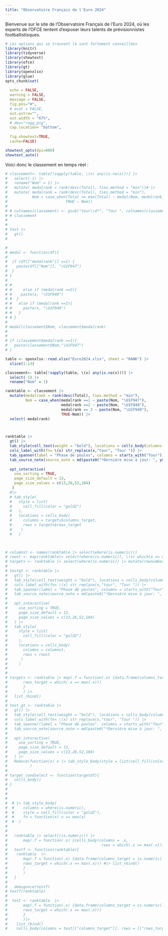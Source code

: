 ```yaml
---
title: "Observatoire Français de l'Euro 2024"
---
```


Bienvenue sur le site de l'Observatoire Français de l'Euro 2024, où les experts de l'OFCE tentent d'exposer leurs talents de prévisionnistes footballistisques.

```r
# Les options qui se trouvent là sont fortement conseillées
library(knitr)
library(tidyverse)
library(showtext) 
library(ofce)
library(gt)
library(openxlsx)
library(glue)
opts_chunk$set(
    
  echo = FALSE,
  warning = FALSE,
  message = FALSE,
  fig.pos="H", 
  # eval = FALSE,
  out.extra="",
  out.width = "67%",
  # dev="ragg_png",
  cap.location= "bottom",
  
  fig.showtext=TRUE,
  cache=FALSE)

showtext_opts(dpi=600)
showtext_auto()
```
Voici donc le classement en temps réel :

```r
# classement<- table[!sapply(table, \(x) any(is.na(x)))] |> 
#   select(-1) |> 
#   rename("Nom" = 1) |> 
#   mutate( medalrank = rank(desc(Total), ties.method = "min"))# |> 
#   mutate( medalrank = rank(desc(Total), ties.method = "min"),
#           Nom = case_when(Total == max(Total) ~ medal(Nom, medalrank) ,
#                          TRUE ~ Nom))
#                          
# # colnames(classement) <- gsub("tour\\d*", "Tour ", colnames(classement))
# # classement
# 
# 
# test |> 
#   gt()
#   

# 
# medal <- function(df){
#   
#  if (df[["medalrank"]] ==1) {
#    paste(df[["Nom"]], "\U1F947")
#  }
# }
#   
# #   
# #     else if (medalrank ==2){
# #    paste(x, "\U1F948")
# #  }
# #   else if (medalrank ==3){
# #     paste(x, "\U1F949")
# #   }
# # }
# 
# medal(classement$Nom, classement$medalrank)
# 
# 
# if (classement$medalrank ==1){
#   paste(classement$Nom,"\U1F947")
# }
```


```r

table <- openxlsx::read.xlsx("Euro2024.xlsx", sheet = "RANK") |> 
  slice(1:13)

classement<- table[!sapply(table, \(x) any(is.na(x)))] |>
  select(-1) |>
  rename("Nom" = 1)

ranktable <- classement |> 
  mutate(medalrank = rank(desc(Total), ties.method = "min"),
         Nom = case_when(medalrank ==1 ~ paste(Nom, "\U1F947"),
                         medalrank ==2 ~ paste(Nom, "\U1F948"),
                         medalrank == 3 ~ paste(Nom, "\U1F949"), 
                         TRUE~Nom)) |> 
  select(-medalrank)



ranktable |> 
  gt() |> 
  tab_style(cell_text(weight = "bold"), locations = cells_body(columns = Nom, rows = rank(desc(Total), ties.method = "min") < 4)) |> 
  cols_label_with(fn= \(x) str_replace(x,"tour", "Tour ")) |> 
  tab_spanner(label = "Phase de poules", columns = starts_with("Tour")) |> 
  tab_source_note(source_note = md(paste0("*Dernière mise à jour: ", ymd_hm(format(Sys.time(), '%Y-%m-%d %H:%M')), "*"))) |> 
  
  opt_interactive(
    use_sorting = TRUE,
    page_size_default = 13,
    page_size_values = c(13,26,52,104)
   )
  #|> 
  # tab_style(
  #   style = list(
  #     cell_fill(color = "gold2")
  #   ),
  #   locations = cells_body(
  #     columns = targets$columns_target,
  #     rows = targets$rows_target
  #    )
  #   )

   
```


```r


# columnst <- names(ranktable |> select(where(is.numeric)))
# rowst <- map(ranktable|> select(where(is.numeric)), \(x) which(x == max(x))) |> unlist()
# targets <- ranktable |> select(where(is.numeric)) |> mutate(rownumber=  seq_len(nrow(ranktable)))# |> map(\(x) x[x==max(x)]) |> list_rbind()
# 
# testgt <- ranktable |> 
#   gt() |> 
#   tab_style(cell_text(weight = "bold"), locations = cells_body(columns = Nom, rows = rank(desc(Total), ties.method = "min") < 4)) |> 
#   cols_label_with(fn= \(x) str_replace(x,"tour", "Tour ")) |> 
#   tab_spanner(label = "Phase de poules", columns = starts_with("Tour")) |> 
#   tab_source_note(source_note = md(paste0("*Dernière mise à jour: ", ymd_hm(format(Sys.time(), '%Y-%m-%d %H:%M')), "*"))) |> 
#   
#   opt_interactive(
#     use_sorting = TRUE,
#     page_size_default = 13,
#     page_size_values = c(13,26,52,104)
#   ) |> 
#   tab_style(
#     style = list(
#       cell_fill(color = "gold2")
#     ),
#     locations = cells_body(
#       columns = columnst,
#       rows = rowst
#      )
#     )
# 
# 
# targets <- ranktable |> map(.f = function(.x) {data.frame(columns_target = imap(.x, ~ .y),
#       rows_target = which(.x == max(.x))) 
#       }
#       ) |> 
#   list_rbind()
# 
# test_gt <- ranktable |> 
#   gt() |> 
#   tab_style(cell_text(weight = "bold"), locations = cells_body(columns = Nom, rows = rank(desc(Total), ties.method = "min") < 4)) |> 
#   cols_label_with(fn= \(x) str_replace(x,"tour", "Tour ")) |> 
#   tab_spanner(label = "Phase de poules", columns = starts_with("Tour")) |> 
#   tab_source_note(source_note = md(paste0("*Dernière mise à jour: ", ymd_hm(format(Sys.time(), '%Y-%m-%d %H:%M')), "*"))) |> 
#   
#   opt_interactive(
#     use_sorting = TRUE,
#     page_size_default = 13,
#     page_size_values = c(13,26,52,104)
#   ) |> 
#   Reduce(function(x) x |> tab_style_body(style = list(cell_fill(color ="gold2"))), lo ,
#          )
# 
# target_condselect <- function(targetdf){
#   cells_body()
# }
# 
# 
# 
#  # |> tab_style_body(
#  #    columns = where(is.numeric),
#  #    style = cell_fill(color = "gold2"),
#  #    fn = function(x) x == max(x)
#  #  )
# 
#   
#   ranktable |> select((is.numeric)) |> 
#       map(.f = function(.x) {cells_body(columns = .x,
#                                          rows = which(.x == max(.x)))})
#   testf <- function(ranktable){
#    ranktable  |> 
#       map(.f = function(.x) {data.frame(columns_target = is.numeric(.x),
#       rows_target = which(.x == max(.x))) #|> list_rbind()
#       }
#       )
#   }
#   
#   debugonce(testf)
# testf(ranktable)
# 
#  test <- ranktable  |> 
#       map(.f = function(.x) {data.frame(columns_target = is.numeric(.x),
#       rows_target = which(.x == max(.x))) 
#       }
#       )|>
#    list_rbind()
#    cells_body(columns = test[["columns_target"]], rows = [["rows_target"]])
   

```


